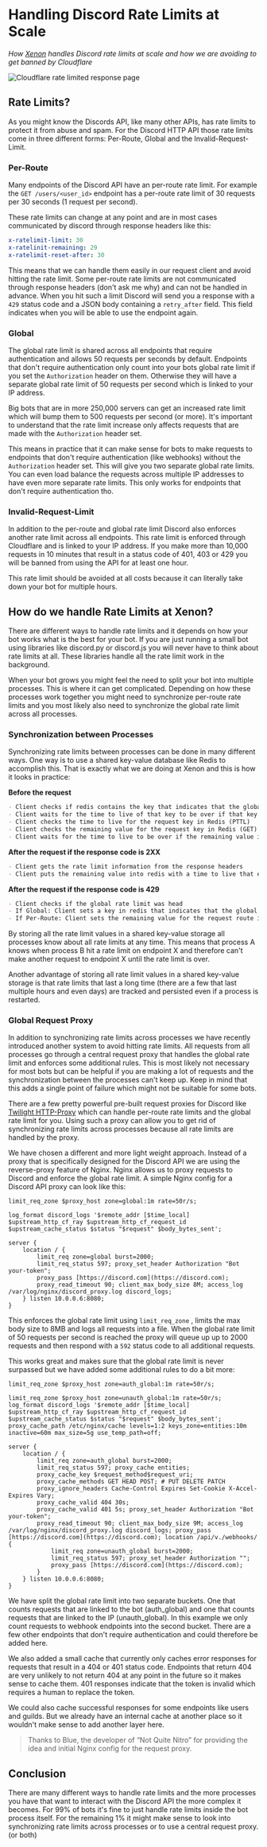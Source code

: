 <title>Handling Discord Rate Limits at Scale</title>

# Handling Discord Rate Limits at Scale

_How [Xenon](https://xenon.bot) handles Discord rate limits at scale and how we are avoiding to get banned by Cloudflare_

<PostDate date="2021-10-03" />

![Cloudflare rate limited response page](/cloudflare-ban.webp)

## Rate Limits?

As you might know the Discords API, like many other APIs, has rate limits to protect it from abuse and spam. For the Discord HTTP API those rate limits come in three different forms: Per-Route, Global and the Invalid-Request-Limit.

### Per-Route

Many endpoints of the Discord API have an per-route rate limit. For example the `GET /users/<user_id>` endpoint has a per-route rate limit of 30 requests per 30 seconds (1 request per second).

These rate limits can change at any point and are in most cases communicated by discord through response headers like this:

```yaml
x-ratelimit-limit: 30
x-ratelinit-remaining: 29
x-ratelimit-reset-after: 30
```

This means that we can handle them easily in our request client and avoid hitting the rate limit. Some per-route rate limits are not communicated through response headers (don't ask me why) and can not be handled in advance. When you hit such a limit Discord will send you a response with a `429` status code and a JSON body containing a `retry_after` field. This field indicates when you will be able to use the endpoint again.

### Global

The global rate limit is shared across all endpoints that require authentication and allows 50 requests per seconds by default. Endpoints that don't require authentication only count into your bots global rate limit if you set the `Authorization` header on them. Otherwise they will have a separate global rate limit of 50 requests per second which is linked to your IP address.

Big bots that are in more 250,000 servers can get an increased rate limit which will bump them to 500 requests per second (or more). It's important to understand that the rate limit increase only affects requests that are made with the `Authorization` header set.

This means in practice that it can make sense for bots to make requests to endpoints that don't require authentication (like webhooks) without the `Authorization` header set. This will give you two separate global rate limits. You can even load balance the requests across multiple IP addresses to have even more separate rate limits. This only works for endpoints that don't require authentication tho.

### Invalid-Request-Limit

In addition to the per-route and global rate limit Discord also enforces another rate limit across all endpoints. This rate limit is enforced through Cloudflare and is linked to your IP address. If you make more than 10,000 requests in 10 minutes that result in a status code of 401, 403 or 429 you will be banned from using the API for at least one hour.

This rate limit should be avoided at all costs because it can literally take down your bot for multiple hours.

## How do we handle Rate Limits at Xenon?

There are different ways to handle rate limits and it depends on how your bot works what is the best for your bot. If you are just running a small bot using libraries like discord.py or discord.js you will never have to think about rate limits at all. These libraries handle all the rate limit work in the background.

When your bot grows you might feel the need to split your bot into multiple processes. This is where it can get complicated. Depending on how these processes work together you might need to synchronize per-route rate limits and you most likely also need to synchronize the global rate limit across all processes.

### Synchronization between Processes

Synchronizing rate limits between processes can be done in many different ways. One way is to use a shared key-value database like Redis to accomplish this. That is exactly what we are doing at Xenon and this is how it looks in practice:

**Before the request**

```markdown
- Client checks if redis contains the key that indicates that the global rate limit was hit
- Client waits for the time to live of that key to be over if that key exists- Client creates a key that uniquely identifies the request route
- Client checks the time to live for the request key in Redis (PTTL)
- Client checks the remaining value for the request key in Redis (GET)
- Client waits for the time to live to be over if the remaining value is 0
```

**After the request if the response code is 2XX**

```markdown
- Client gets the rate limit information from the response headers
- Client puts the remaining value into redis with a time to live that equals to the x-ratelimit-reset-after header (SETEX)
```

**After the request if the response code is 429**

```markdown
- Client checks if the global rate limit was head
- If Global: Client sets a key in redis that indicates that the global rate limit was hit with a time to live that equals to the retry_after value in the responses body (SETEX)
- If Per-Route: Client sets the remaining value for the request route in redis to 0 with a time to live that equals to retry_after value in the response body (SETEX)
```

By storing all the rate limit values in a shared key-value storage all processes know about all rate limits at any time. This means that process A knows when process B hit a rate limit on endpoint X and therefore can't make another request to endpoint X until the rate limit is over.

Another advantage of storing all rate limit values in a shared key-value storage is that rate limits that last a long time (there are a few that last multiple hours and even days) are tracked and persisted even if a process is restarted.

### Global Request Proxy

In addition to synchronizing rate limits across processes we have recently introduced another system to avoid hitting rate limits. All requests from all processes go through a central request proxy that handles the global rate limit and enforces some additional rules. This is most likely not necessary for most bots but can be helpful if you are making a lot of requests and the synchronization between the processes can't keep up. Keep in mind that this adds a single point of failure which might not be suitable for some bots.

There are a few pretty powerful pre-built request proxies for Discord like [Twilight HTTP-Proxy](https://github.com/twilight-rs/http-proxy) which can handle per-route rate limits and the global rate limit for you. Using such a proxy can allow you to get rid of synchronizing rate limits across processes because all rate limits are handled by the proxy.

We have chosen a different and more light weight approach. Instead of a proxy that is specifically designed for the Discord API we are using the reverse-proxy feature of Nginx. Nginx allows us to proxy requests to Discord and enforce the global rate limit. A simple Nginx config for a Discord API proxy can look like this:

```nginx
limit_req_zone $proxy_host zone=global:1m rate=50r/s;

log_format discord_logs '$remote_addr [$time_local] $upstream_http_cf_ray $upstream_http_cf_request_id $upstream_cache_status $status "$request" $body_bytes_sent';

server {
    location / {
        limit_req zone=global burst=2000;
        limit_req_status 597; proxy_set_header Authorization "Bot your-token";
        proxy_pass [https://discord.com](https://discord.com);
        proxy_read_timeout 90; client_max_body_size 8M; access_log /var/log/nginx/discord_proxy.log discord_logs;
    } listen 10.0.0.6:8080;
}
```

This enforces the global rate limit using `limit_req_zone` , limits the max body size to 8MB and logs all requests into a file. When the global rate limit of 50 requests per second is reached the proxy will queue up up to 2000 requests and then respond with a `592` status code to all additional requests.

This works great and makes sure that the global rate limit is never surpassed but we have added some additional rules to do a bit more:

```nginx
limit_req_zone $proxy_host zone=auth_global:1m rate=50r/s;

limit_req_zone $proxy_host zone=unauth_global:1m rate=50r/s;
log_format discord_logs '$remote_addr [$time_local] $upstream_http_cf_ray $upstream_http_cf_request_id $upstream_cache_status $status "$request" $body_bytes_sent';
proxy_cache_path /etc/nginx/cache levels=1:2 keys_zone=entities:10m inactive=60m max_size=5g use_temp_path=off;

server {
    location / {
        limit_req zone=auth_global burst=2000;
        limit_req_status 597; proxy_cache entities;
        proxy_cache_key $request_method$request_uri;
        proxy_cache_methods GET HEAD POST; # PUT DELETE PATCH
        proxy_ignore_headers Cache-Control Expires Set-Cookie X-Accel-Expires Vary;
        proxy_cache_valid 404 30s;
        proxy_cache_valid 401 5s; proxy_set_header Authorization "Bot your-token";
        proxy_read_timeout 90; client_max_body_size 9M; access_log /var/log/nginx/discord_proxy.log discord_logs; proxy_pass [https://discord.com](https://discord.com); location /api/v./webhooks/ {
            limit_req zone=unauth_global burst=2000;
            limit_req_status 597; proxy_set_header Authorization "";
            proxy_pass [https://discord.com](https://discord.com);
        }
    } listen 10.0.0.6:8080;
}
```

We have split the global rate limit into two separate buckets. One that counts requests that are linked to the bot (auth_global) and one that counts requests that are linked to the IP (unauth_global). In this example we only count requests to webhook endpoints into the second bucket. There are a few other endpoints that don't require authentication and could therefore be added here.

We also added a small cache that currently only caches error responses for requests that result in a 404 or 401 status code. Endpoints that return 404 are very unlikely to not return 404 at any point in the future so it makes sense to cache them. 401 responses indicate that the token is invalid which requires a human to replace the token.

We could also cache successful responses for some endpoints like users and guilds. But we already have an internal cache at another place so it wouldn't make sense to add another layer here.

> Thanks to Blue, the developer of “Not Quite Nitro” for providing the idea and initial Nginx config for the request proxy.

## Conclusion

There are many different ways to handle rate limits and the more processes you have that want to interact with the Discord API the more complex it becomes. For 99% of bots it's fine to just handle rate limits inside the bot process itself. For the remaining 1% it might make sense to look into synchronizing rate limits across processes or to use a central request proxy. (or both)

